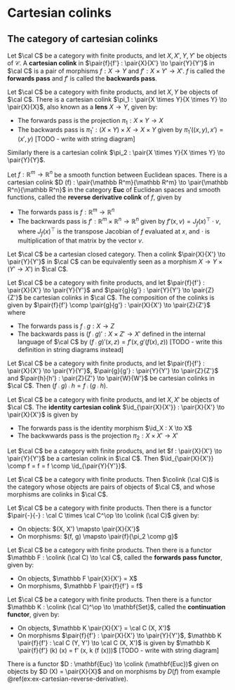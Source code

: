 # Cartesian colinks {#cartesian-colinks}

## The category of cartesian colinks {#category-cartesian-colinks}

::: {.definition #def-cartesian-colink}
Let $\cal C$ be a category with finite products, and let $X, X', Y, Y'$ be objects of $\mathcal C$. A **cartesian colink** in $\pair{f}{f'} : \pair{X}{X'} \to \pair{Y}{Y'}$ in $\cal C$ is a pair of morphisms $f : X \to Y$ and $f' : X \times Y' \to X'$. $f$ is called the **forwards pass** and $f'$ is called the **backwards pass**.
:::

::: {.example #ex-projection-colink}
Let $\cal C$ be a category with finite products, and let $X, Y$ be objects of $\cal C$. There is a cartesian colink $\pi_1 : \pair{X \times Y}{X \times Y} \to \pair{X}{X}$, also known as a **lens** $X \to Y$, given by:

- The forwards pass is the projection $\pi_1 : X \times Y \to X$
- The backwards pass is $\pi_1' : (X \times Y) \times X \to X \times Y$ given by $\pi_1' ((x, y), x') = (x', y)$ [TODO - write with string diagram]

Similarly there is a cartesian colink $\pi_2 : \pair{X \times Y}{X \times Y} \to \pair{Y}{Y}$.
:::

::: {.example #ex-cartesian-reverse-derivative}
Let $f : \mathbb R^m \to \mathbb R^n$ be a smooth function between Euclidean spaces. There is a cartesian colink $D (f) : \pair{\mathbb R^m}{\mathbb R^m} \to \pair{\mathbb R^n}{\mathbb R^n}$ in the category $\mathbf{Euc}$ of Euclidean spaces and smooth functions, called the **reverse derivative colink** of $f$, given by

- The forwards pass is $f : \mathbb R^m \to \mathbb R^n$
- The backrwards pass is $f' : \mathbb R^m \times \mathbb R^n \to \mathbb R^n$ given by $f' (x, v) = J_f (x)^\top \cdot v$, where $J_f (x)^\top$ is the transpose Jacobian of $f$ evaluated at $x$, and $\cdot$ is multiplication of that matrix by the vector $v$.
:::

::: {.proposition #prop-cartesian-closed-colink}
Let $\cal C$ be a cartesian closed category. Then a colink $\pair{X}{X'} \to \pair{Y}{Y'}$ in $\cal C$ can be equivalently seen as a morphism $X \to Y \times (Y' \to X')$ in $\cal C$.
:::

::: {.definition #def-cartesian-colink-composition}
Let $\cal C$ be a category with finite products, and let $\pair{f}{f'} : \pair{X}{X'} \to \pair{Y}{Y'}$ and $\pair{g}{g'} : \pair{Y}{Y'} \to \pair{Z}{Z'}$ be cartesian colinks in $\cal C$. The composition of the colinks is given by $\pair{f}{f'} \comp \pair{g}{g'} : \pair{X}{X'} \to \pair{Z}{Z'}$ where

- The forwards pass is $f \comp g : X \to Z$
- The backwards pass is $(f \comp g)' : X \times Z' \to X'$ defined in the internal language of $\cal C$ by $(f \comp g)' (x, z) = f' (x, g' (f (x), z))$ [TODO - write this definition in string diagrams instead]
:::

::: {.proposition #prop-colink-composition-associative}
Let $\cal C$ be a category with finite products, and let $\pair{f}{f'} : \pair{X}{X'} \to \pair{Y}{Y'}$, $\pair{g}{g'} : \pair{Y}{Y'} \to \pair{Z}{Z'}$ and $\pair{h}{h'} : \pair{Z}{Z'} \to \pair{W}{W'}$ be cartesian colinks in $\cal C$. Then $(f \comp g) \comp h = f \comp (g \comp h)$.
:::

::: {.definition #def-cartesian-colink-identity}
Let $\cal C$ be a category with finite products, and let $X, X'$ be objects of $\cal C$. The **identity cartesian colink** $\id_{\pair{X}{X'}} : \pair{X}{X'} \to \pair{X}{X'}$ is given by

- The forwards pass is the identity morphism $\id_X : X \to X$
- The backwwards pass is the projection $\pi_2 : X \times X' \to X'$
:::

::: {.proposition #prop-cartesian-colink-identity}
Let $\cal C$ be a category with finite products, and let $f : \pair{X}{X'} \to \pair{Y}{Y'}$ be a cartesian colink in $\cal C$. Then $\id_{\pair{X}{X'}} \comp f = f = f \comp \id_{\pair{Y}{Y'}}$.
:::

::: {.definition #def-category-cartesian-colinks}
Let $\cal C$ be a category with finite products. Then $\colink (\cal C)$ is the category whose objects are pairs of objects of $\cal C$, and whose morphisms are colinks in $\cal C$.
:::

::: {.proposition #prop-covariant-contravariant-embedding}
Let $\cal C$ be a category with finite products. Then there is a functor $\pair{-}{-} : \cal C \times \cal C^\op \to \colink (\cal C)$ given by:

- On objects: $(X, X') \mapsto \pair{X}{X'}$
- On morphisms: $(f, g) \mapsto \pair{f}{\pi_2 \comp g}$
:::

::: {.proposition #prop-cartesian-colink-forwards-pass-functor}
Let $\cal C$ be a category with finite products. Then there is a functor $\mathbb F : \colink (\cal C) \to \cal C$, called the **forwards pass functor**, given by:

- On objects, $\mathbb F \pair{X}{X'} = X$
- On morphisms, $\mathbb F \pair{f}{f'} = f$
:::

::: {.proposition #prop-cartesian-colink-continuation}
Let $\cal C$ be a category with finite products. Then there is a functor $\mathbb K : \colink (\cal C)^\op \to \mathbf{Set}$, called the **continuation functor**, given by:

- On objects, $\mathbb K \pair{X}{X'} = \cal C (X, X')$
- On morphisms $\pair{f}{f'} : \pair{X}{X'} \to \pair{Y}{Y'}$, $\mathbb K \pair{f}{f'} : \cal C (Y, Y') \to \cal C (X, X')$ is given by $\mathbb K \pair{f}{f'} (k) (x) = f' (x, k (f (x)))$ [TODO - write with string diagram]
:::

::: {.proposition #prop-cartesian-reverse-derivative-functor}
There is a functor $D : \mathbf{Euc} \to \colink (\mathbf{Euc})$ given on objects by $D (X) = \pair{X}{X}$ and on morphisms by $D (f)$ from example \@ref(ex:ex-cartesian-reverse-derivative).
:::
